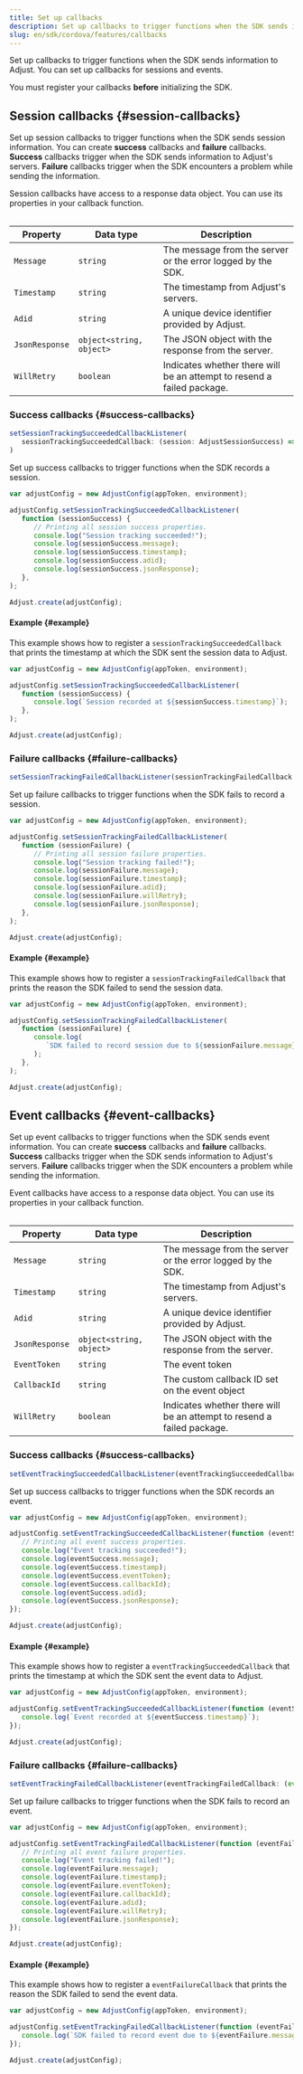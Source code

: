 ```yaml
---
title: Set up callbacks
description: Set up callbacks to trigger functions when the SDK sends information to Adjust.
slug: en/sdk/cordova/features/callbacks
---
```


Set up callbacks to trigger functions when the SDK sends information to Adjust. You can set up callbacks for sessions and events.

<Callout type="important">

You must register your callbacks **before** initializing the SDK.

</Callout>

## Session callbacks {#session-callbacks}

Set up session callbacks to trigger functions when the SDK sends session information. You can create **success** callbacks and **failure** callbacks. **Success** callbacks trigger when the SDK sends information to Adjust's servers. **Failure** callbacks trigger when the SDK encounters a problem while sending the information.

Session callbacks have access to a response data object. You can use its properties in your callback function.

<Table autoWidth="1,2,3">

| Property       | Data type                | Description                                                            |
| -------------- | ------------------------ | ---------------------------------------------------------------------- |
| `Message`      | `string`                 | The message from the server or the error logged by the SDK.            |
| `Timestamp`    | `string`                 | The timestamp from Adjust's servers.                                   |
| `Adid`         | `string`                 | A unique device identifier provided by Adjust.                         |
| `JsonResponse` | `object<string, object>` | The JSON object with the response from the server.                     |
| `WillRetry`    | `boolean`                | Indicates whether there will be an attempt to resend a failed package. |

</Table>

### Success callbacks {#success-callbacks}

<CodeBlock title="Method signature">

```js
setSessionTrackingSucceededCallbackListener(
   sessionTrackingSucceededCallback: (session: AdjustSessionSuccess) => void
)
```

</CodeBlock>

Set up success callbacks to trigger functions when the SDK records a session.

```js
var adjustConfig = new AdjustConfig(appToken, environment);

adjustConfig.setSessionTrackingSucceededCallbackListener(
   function (sessionSuccess) {
      // Printing all session success properties.
      console.log("Session tracking succeeded!");
      console.log(sessionSuccess.message);
      console.log(sessionSuccess.timestamp);
      console.log(sessionSuccess.adid);
      console.log(sessionSuccess.jsonResponse);
   },
);

Adjust.create(adjustConfig);
```

#### Example {#example}

This example shows how to register a `sessionTrackingSucceededCallback` that prints the timestamp at which the SDK sent the session data to Adjust.

```js
var adjustConfig = new AdjustConfig(appToken, environment);

adjustConfig.setSessionTrackingSucceededCallbackListener(
   function (sessionSuccess) {
      console.log(`Session recorded at ${sessionSuccess.timestamp}`);
   },
);

Adjust.create(adjustConfig);
```

### Failure callbacks {#failure-callbacks}

<CodeBlock title="Method signature">

```js
setSessionTrackingFailedCallbackListener(sessionTrackingFailedCallback: (session: AdjustSessionFailure) => void)
```

</CodeBlock>

Set up failure callbacks to trigger functions when the SDK fails to record a session.

```js
var adjustConfig = new AdjustConfig(appToken, environment);

adjustConfig.setSessionTrackingFailedCallbackListener(
   function (sessionFailure) {
      // Printing all session failure properties.
      console.log("Session tracking failed!");
      console.log(sessionFailure.message);
      console.log(sessionFailure.timestamp);
      console.log(sessionFailure.adid);
      console.log(sessionFailure.willRetry);
      console.log(sessionFailure.jsonResponse);
   },
);

Adjust.create(adjustConfig);
```

#### Example {#example}

This example shows how to register a `sessionTrackingFailedCallback` that prints the reason the SDK failed to send the session data.

```js
var adjustConfig = new AdjustConfig(appToken, environment);

adjustConfig.setSessionTrackingFailedCallbackListener(
   function (sessionFailure) {
      console.log(
         `SDK failed to record session due to ${sessionFailure.message}`,
      );
   },
);

Adjust.create(adjustConfig);
```

## Event callbacks {#event-callbacks}

Set up event callbacks to trigger functions when the SDK sends event information. You can create **success** callbacks and **failure** callbacks. **Success** callbacks trigger when the SDK sends information to Adjust's servers. **Failure** callbacks trigger when the SDK encounters a problem while sending the information.

Event callbacks have access to a response data object. You can use its properties in your callback function.

<Table autoWidth="1,2,3">

| Property       | Data type                | Description                                                            |
| -------------- | ------------------------ | ---------------------------------------------------------------------- |
| `Message`      | `string`                 | The message from the server or the error logged by the SDK.            |
| `Timestamp`    | `string`                 | The timestamp from Adjust's servers.                                   |
| `Adid`         | `string`                 | A unique device identifier provided by Adjust.                         |
| `JsonResponse` | `object<string, object>` | The JSON object with the response from the server.                     |
| `EventToken`   | `string`                 | The event token                                                        |
| `CallbackId`   | `string`                 | The custom callback ID set on the event object                         |
| `WillRetry`    | `boolean`                | Indicates whether there will be an attempt to resend a failed package. |

</Table>

### Success callbacks {#success-callbacks}

<CodeBlock title="Method signature">

```js
setEventTrackingSucceededCallbackListener(eventTrackingSucceededCallback: (event: AdjustEventSuccess) => void)
```

</CodeBlock>

Set up success callbacks to trigger functions when the SDK records an event.

```js
var adjustConfig = new AdjustConfig(appToken, environment);

adjustConfig.setEventTrackingSucceededCallbackListener(function (eventSuccess) {
   // Printing all event success properties.
   console.log("Event tracking succeeded!");
   console.log(eventSuccess.message);
   console.log(eventSuccess.timestamp);
   console.log(eventSuccess.eventToken);
   console.log(eventSuccess.callbackId);
   console.log(eventSuccess.adid);
   console.log(eventSuccess.jsonResponse);
});

Adjust.create(adjustConfig);
```

#### Example {#example}

This example shows how to register a `eventTrackingSucceededCallback` that prints the timestamp at which the SDK sent the event data to Adjust.

```js
var adjustConfig = new AdjustConfig(appToken, environment);

adjustConfig.setEventTrackingSucceededCallbackListener(function (eventSuccess) {
   console.log(`Event recorded at ${eventSuccess.timestamp}`);
});

Adjust.create(adjustConfig);
```

### Failure callbacks {#failure-callbacks}

<CodeBlock title="Method signature">

```js
setEventTrackingFailedCallbackListener(eventTrackingFailedCallback: (event: AdjustEventFailure) => void)
```

</CodeBlock>

Set up failure callbacks to trigger functions when the SDK fails to record an event.

```js
var adjustConfig = new AdjustConfig(appToken, environment);

adjustConfig.setEventTrackingFailedCallbackListener(function (eventFailure) {
   // Printing all event failure properties.
   console.log("Event tracking failed!");
   console.log(eventFailure.message);
   console.log(eventFailure.timestamp);
   console.log(eventFailure.eventToken);
   console.log(eventFailure.callbackId);
   console.log(eventFailure.adid);
   console.log(eventFailure.willRetry);
   console.log(eventFailure.jsonResponse);
});

Adjust.create(adjustConfig);
```

#### Example {#example}

This example shows how to register a `eventFailureCallback` that prints the reason the SDK failed to send the event data.

```js
var adjustConfig = new AdjustConfig(appToken, environment);

adjustConfig.setEventTrackingFailedCallbackListener(function (eventFailure) {
   console.log(`SDK failed to record event due to ${eventFailure.message}`);
});

Adjust.create(adjustConfig);
```
